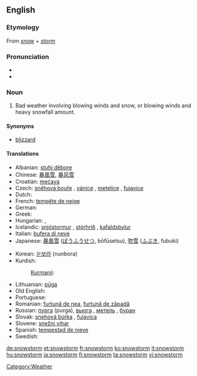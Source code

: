 ==English==

===Etymology===
From ''[[snow]]'' + ''[[storm]]''

===Pronunciation===
* {{IPA|/ˈsnəʊstɔːm/}}
* {{audio|en-us-snowstorm.ogg|Audio (US)}}

===Noun===
{{en-noun}}

# Bad weather involving blowing winds and snow, or blowing winds and heavy snowfall amount.

====Synonyms====
* [[blizzard]]

====Translations====
{{trans-top|bad weather involving blowing winds and snow}}
* Albanian: [[stuhi dëbore]]
* Chinese: [[暴風雪]], [[暴风雪]]
* Croatian: [[mećava]]  {{f}}
* Czech: [[sněhová bouře]]  {{f}},  [[vánice]]  {{f}}, [[metelice]]  {{f}}, [[fujavice]]  {{f}}
* Dutch: {{t+|nl|sneeuwstorm|m}}
* French: [[tempête de neige]] {{f}}
* German: {{t+|de|Schneesturm|m}}
* Greek: {{t|el|χιονοθύελλα|f|tr=khionoθíela|sc=Grek}}
* Hungarian: {{t+|hu|hóvihar}}, {{t-|hu|hóförgeteg}}
* Icelandic: [[snjóstormur]] {{m}}, [[stórhríð]] {{f}}, [[kafaldsbylur]] {{m}}
* Italian: [[bufera di neve]] {{f}}
* Japanese: [[暴風雪]] ([[ぼうふうせつ]], bōfūsetsu), [[吹雪]] ([[ふぶき]], fubuki)
{{trans-mid}}
* Korean: [[눈보라]] (nunbora)
* Kurdish:
*: [[Kurmanji]]: {{t|ku|pûk}} {{f}}
* Lithuanian: [[pūga]] {{f}}
* Old English: {{t-|ang|hriþ|alt=hrīþ|xs=Old English}}
* Portuguese: {{t+|pt|nevasca}}
* Romanian: [[furtună de nea]], [[furtună de zăpadă]]
* Russian: [[пурга]] {{f}} (purga),  [[вьюгa]]  {{f}}, [[мeтeль]]  {{f}}, [[бурaн]]  {{m}}
* Slovak: [[snehová búrka]]  {{f}}, [[fujavica]]  {{f}}
* Slovene: [[snežni vihar]] {{m}}
* Spanish: [[tempestad de nieve]] {{f}}
* Swedish: {{t+|sv|snöstorm}}
{{trans-bottom}}

[[Category:Weather]]

[[de:snowstorm]]
[[et:snowstorm]]
[[fr:snowstorm]]
[[ko:snowstorm]]
[[it:snowstorm]]
[[hu:snowstorm]]
[[ja:snowstorm]]
[[fi:snowstorm]]
[[ta:snowstorm]]
[[vi:snowstorm]]